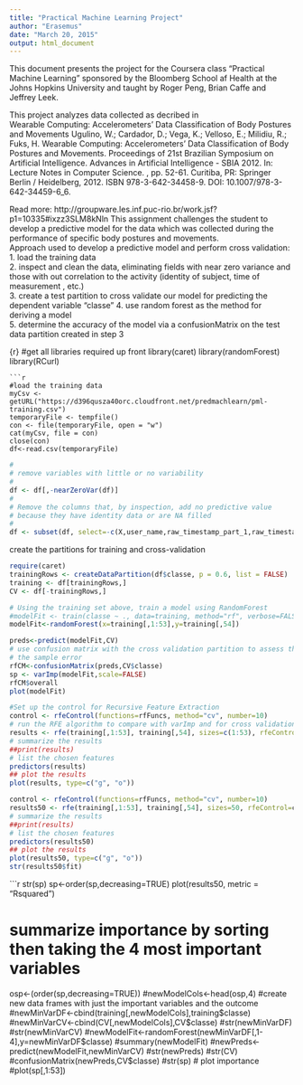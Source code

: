 ```yaml
---
title: "Practical Machine Learning Project"
author: "Erasemus"
date: "March 20, 2015"
output: html_document
---
```


This document presents the project for the Coursera class "Practical Machine Learning" sponsored by the Bloomberg School af Health at the Johns Hopkins University and taught by Roger Peng, Brian Caffe and Jeffrey Leek.

This project analyzes data collected as decribed in  
Wearable Computing: Accelerometers' Data Classification of Body Postures and Movements
Ugulino, W.; Cardador, D.; Vega, K.; Velloso, E.; Milidiu, R.; Fuks, H. Wearable Computing: Accelerometers' Data Classification of Body Postures and Movements. Proceedings of 21st Brazilian Symposium on Artificial Intelligence. Advances in Artificial Intelligence - SBIA 2012. In: Lecture Notes in Computer Science. , pp. 52-61. Curitiba, PR: Springer Berlin / Heidelberg, 2012. ISBN 978-3-642-34458-9. DOI: 10.1007/978-3-642-34459-6_6.

Read more: http://groupware.les.inf.puc-rio.br/work.jsf?p1=10335#ixzz3SLM8kNln
This assignment challenges the student to develop a predictive model for the data which was collected during the performance of specific body postures and movements.  
Approach used to develop a predictive model and perform cross validation:  
1. load the training data  
2. inspect and clean the data, eliminating fields with near zero variance and those with out correlation to the activity (identity of subject, time of measurement , etc.)  
3. create a test partition to cross validate our model for predicting the dependent variable "classe"
4. use random forest as the method for deriving a model  
5. determine the accuracy of the model via a confusionMatrix on the test data partition created in step 3  
 
{r}
#get all libraries required up front
library(caret)
library(randomForest)
library(RCurl)
```
```r
#load the training data
myCsv <- getURL("https://d396qusza40orc.cloudfront.net/predmachlearn/pml-training.csv")
temporaryFile <- tempfile()
con <- file(temporaryFile, open = "w")
cat(myCsv, file = con) 
close(con)
df<-read.csv(temporaryFile)
```
```r
#
# remove variables with little or no variability
#
df <- df[,-nearZeroVar(df)]
#
# Remove the columns that, by inspection, add no predictive value 
# because they have identity data or are NA filled
#
df <- subset(df, select=-c(X,user_name,raw_timestamp_part_1,raw_timestamp_part_2,cvtd_timestamp,var_accel_forearm,amplitude_pitch_forearm,min_pitch_forearm,max_picth_forearm,var_yaw_dumbbell,stddev_yaw_dumbbell,avg_yaw_dumbbell,var_pitch_dumbbell,stddev_pitch_dumbbell,avg_pitch_dumbbell,var_roll_dumbbell,stddev_roll_dumbbell,avg_roll_dumbbell,var_accel_dumbbell,amplitude_pitch_dumbbell,amplitude_roll_dumbbell,min_pitch_dumbbell,min_roll_dumbbell,max_picth_dumbbell,max_roll_dumbbell,max_roll_belt,max_picth_belt,min_roll_belt,min_pitch_belt,amplitude_roll_belt,amplitude_pitch_belt,var_total_accel_belt, avg_roll_belt,stddev_roll_belt, var_roll_belt,avg_pitch_belt, stddev_pitch_belt,var_pitch_belt,avg_yaw_belt,stddev_yaw_belt,var_yaw_belt,var_accel_arm,max_picth_arm,max_yaw_arm,min_yaw_arm,amplitude_yaw_arm))
```
create the partitions for training and cross-validation
```r
require(caret)
trainingRows <- createDataPartition(df$classe, p = 0.6, list = FALSE)
training <- df[trainingRows,]
CV <- df[-trainingRows,]
```
```r
# Using the training set above, train a model using RandomForest
#modelFit <- train(classe ~ ., data=training, method="rf", verbose=FALSE)
modelFit<-randomForest(x=training[,1:53],y=training[,54])
```
```r
preds<-predict(modelFit,CV)
# use confusion matrix with the cross validation partition to assess the accuracy and 
# the sample error
rfCM<-confusionMatrix(preds,CV$classe)
sp <- varImp(modelFit,scale=FALSE)
rfCM$overall
plot(modelFit)
```
```r
#Set up the control for Recursive Feature Extraction
control <- rfeControl(functions=rfFuncs, method="cv", number=10)
# run the RFE algorithm to compare with varImp and for cross validation
results <- rfe(training[,1:53], training[,54], sizes=c(1:53), rfeControl=control)
# summarize the results
##print(results)
# list the chosen features
predictors(results)
## plot the results
plot(results, type=c("g", "o"))
```
```r
control <- rfeControl(functions=rfFuncs, method="cv", number=10)
results50 <- rfe(training[,1:53], training[,54], sizes=50, rfeControl=control)
# summarize the results
##print(results)
# list the chosen features
predictors(results50)
## plot the results
plot(results50, type=c("g", "o"))
str(results50$fit)
```
```r
str(sp)
sp<-order(sp,decreasing=TRUE)
plot(results50, metric = "Rsquared")

# summarize importance by sorting then taking the 4 most important variables
osp<-(order(sp,decreasing=TRUE))
#newModelCols<-head(osp,4)
#create new data frames with just the important variables and the outcome
#newMinVarDF<-cbind(training[,newModelCols],training$classe)
#newMinVarCV<-cbind(CV[,newModelCols],CV$classe)
#str(newMinVarDF)
#str(newMinVarCV)
#newModelFit<-randomForest(newMinVarDF[,1-4],y=newMinVarDF$classe)
#summary(newModelFit)
#newPreds<-predict(newModelFit,newMinVarCV)
#str(newPreds)
#str(CV)
#confusionMatrix(newPreds,CV$classe) 
#str(sp)
# plot importance
#plot(sp[,1:53])



